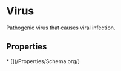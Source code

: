   
# Virus

Pathogenic virus that causes viral infection.

## Properties

<Grid>
* [](/Properties/Schema.org/)
</Grid>

